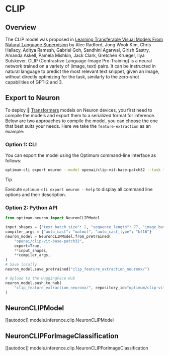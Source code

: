 <!---
Copyright 2025 The HuggingFace Team. All rights reserved.

Licensed under the Apache License, Version 2.0 (the "License");
you may not use this file except in compliance with the License.
You may obtain a copy of the License at

    http://www.apache.org/licenses/LICENSE-2.0

Unless required by applicable law or agreed to in writing, software
distributed under the License is distributed on an "AS IS" BASIS,
WITHOUT WARRANTIES OR CONDITIONS OF ANY KIND, either express or implied.
See the License for the specific language governing permissions and
limitations under the License.
-->

# CLIP

## Overview

The CLIP model was proposed in [Learning Transferable Visual Models From Natural Language Supervision](https://arxiv.org/abs/2103.00020) by Alec Radford, Jong Wook Kim, Chris Hallacy, Aditya Ramesh, Gabriel Goh,
Sandhini Agarwal, Girish Sastry, Amanda Askell, Pamela Mishkin, Jack Clark, Gretchen Krueger, Ilya Sutskever. CLIP
(Contrastive Language-Image Pre-Training) is a neural network trained on a variety of (image, text) pairs. It can be
instructed in natural language to predict the most relevant text snippet, given an image, without directly optimizing
for the task, similarly to the zero-shot capabilities of GPT-2 and 3.

## Export to Neuron

To deploy 🤗 [Transformers](https://huggingface.co/docs/transformers/index) models on Neuron devices, you first need to compile the models and export them to a serialized format for inference. Below are two approaches to compile the model, you can choose the one that best suits your needs. Here we take the `feature-extraction` as an example:

### Option 1: CLI
  
You can export the model using the Optimum command-line interface as follows:

```bash
optimum-cli export neuron --model openai/clip-vit-base-patch32 --task feature-extraction --text_batch_size 2 --sequence_length 77 --image_batch_size 1 --num_channels 3 --width 224 --height 224 clip_feature_extraction_neuronx/
```

> [!TIP]
> Execute `optimum-cli export neuron --help` to display all command line options and their description.

### Option 2: Python API

```python
from optimum.neuron import NeuronCLIPModel

input_shapes = {"text_batch_size": 2, "sequence_length": 77, "image_batch_size": 1, "num_channels": 3, "width": 224, "height": 224}
compiler_args = {"auto_cast": "matmul", "auto_cast_type": "bf16"}
neuron_model = NeuronCLIPModel.from_pretrained(
    "openai/clip-vit-base-patch32",
    export=True,
    **input_shapes,
    **compiler_args,
)
# Save locally
neuron_model.save_pretrained("clip_feature_extraction_neuronx/")

# Upload to the HuggingFace Hub
neuron_model.push_to_hub(
    "clip_feature_extraction_neuronx/", repository_id="optimum/clip-vit-base-patch32-neuronx"  # Replace with your HF Hub repo id
)
```

## NeuronCLIPModel

[[autodoc]] models.inference.clip.NeuronCLIPModel

## NeuronCLIPForImageClassification

[[autodoc]] models.inference.clip.NeuronCLIPForImageClassification

